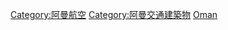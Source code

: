 {{Commons category|Airports in Oman}}
{{Portal|航空}}

[[Category:阿曼航空|Category:阿曼航空]]
[[Category:阿曼交通建築物|Category:阿曼交通建築物]]
[[Category:亞洲各國機場|Oman]]